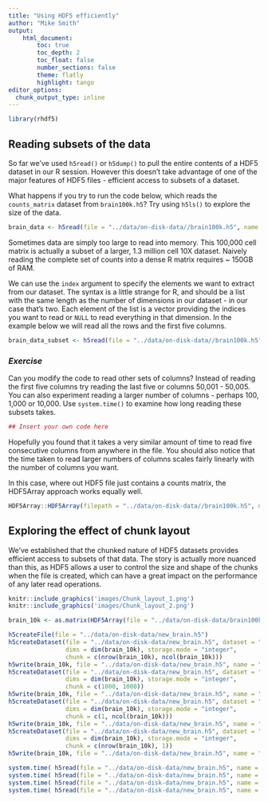 ```yaml
---
title: "Using HDF5 efficiently"
author: "Mike Smith"
output: 
    html_document:
        toc: true
        toc_depth: 2
        toc_float: false
        number_sections: false
        theme: flatly
        highlight: tango
editor_options: 
  chunk_output_type: inline
---
```

    
```r
library(rhdf5)
```
    
## Reading subsets of the data

So far we've used `h5read()` or `h5dump()` to pull the entire contents of a HDF5 dataset in our R session.  However this doesn't take advantage of one of the major features of HDF5 files - efficient access to subsets of a dataset.

What happens if you try to run the code below, which reads the `counts_matrix` dataset from `brain100k.h5`?  Try using `h5ls()` to explore the size of the data.

```r
brain_data <- h5read(file = "../data/on-disk-data//brain100k.h5", name = "/counts_matrix")
```

Sometimes data are simply too large to read into memory.  This 100,000 cell matrix is actually a subset of a larger, 1.3 million cell 10X dataset.  Naively reading the complete set of counts into a dense R matrix requires ~ 150GB of RAM.

We can use the `index` argument to specify the elements we want to extract from our dataset.  The syntax is a little strange for R, and should be a list with the same length as the number of dimensions in our dataset - in our case that's two.  Each element of the list is a vector providing the indices you want to read or `NULL` to read everything in that dimension.  In the example below we will read all the rows and the first five columns.

```r
brain_data_subset <- h5read(file = "../data/on-disk-data//brain100k.h5", name = "/counts_matrix", index = list(NULL, 1:5))
```

### *Exercise*

Can you modify the code to read other sets of columns?  Instead of reading the first five columns try reading the last five or columns 50,001 - 50,005.  You can also experiment reading a larger number of columns - perhaps 100, 1,000 or 10,000.  Use `system.time()` to examine how long reading these subsets takes.

```r
## Insert your own code here
```

Hopefully you found that it takes a very similar amount of time to read five consecutive columns from anywhere in the file.  You should also notice that the time taken to read larger numbers of columns scales fairly linearly with the number of columns you want.

In this case, where out HDF5 file just contains a counts matrix, the HDF5Array approach works equally well.

```r
HDF5Array::HDF5Array(filepath = "../data/on-disk-data//brain100k.h5", name = "/counts_matrix")
```


## Exploring the effect of chunk layout

We've established that the chunked nature of HDF5 datasets provides efficient access to subsets of that data.  The story is actually more nuanced than this, as HDF5 allows a user to control the size and shape of the chunks when the file is created, which can have a great impact on the performance of any later read operations.

```r
knitr::include_graphics('images/Chunk_layout_1.png')
knitr::include_graphics('images/Chunk_layout_2.png')
```

```r
brain_10k <- as.matrix(HDF5Array(file = "../data/on-disk-data/brain100k.h5", name = "/counts_matrix")[,1:10000])
```

```r
h5createFile(file = "../data/on-disk-data/new_brain.h5")
h5createDataset(file = "../data/on-disk-data/new_brain.h5", dataset = "one_chunk", 
                dims = dim(brain_10k), storage.mode = "integer",
                chunk = c(nrow(brain_10k), ncol(brain_10k)))
h5write(brain_10k, file = "../data/on-disk-data/new_brain.h5", name = "one_chunk")
h5createDataset(file = "../data/on-disk-data/new_brain.h5", dataset = "square_chunks", 
                dims = dim(brain_10k), storage.mode = "integer",
                chunk = c(1000, 1000))
h5write(brain_10k, file = "../data/on-disk-data/new_brain.h5", name = "square_chunks")
h5createDataset(file = "../data/on-disk-data/new_brain.h5", dataset = "row_chunks", 
                dims = dim(brain_10k), storage.mode = "integer",
                chunk = c(1, ncol(brain_10k)))
h5write(brain_10k, file = "../data/on-disk-data/new_brain.h5", name = "row_chunks")
h5createDataset(file = "../data/on-disk-data/new_brain.h5", dataset = "col_chunks", 
                dims = dim(brain_10k), storage.mode = "integer",
                chunk = c(nrow(brain_10k), 1))
h5write(brain_10k, file = "../data/on-disk-data/new_brain.h5", name = "col_chunks")
```


```r
system.time( h5read(file = "../data/on-disk-data/new_brain.h5", name = "/one_chunk", index = list(NULL, 1:5)) )
system.time( h5read(file = "../data/on-disk-data/new_brain.h5", name = "/square_chunks", index = list(NULL, 1:5)) )
system.time( h5read(file = "../data/on-disk-data/new_brain.h5", name = "/row_chunks", index = list(NULL, 1:5)) )
system.time( h5read(file = "../data/on-disk-data/new_brain.h5", name = "/col_chunks", index = list(NULL, 1:5)) )
```